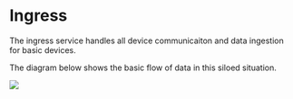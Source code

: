 # Ingress

The ingress service handles all device communicaiton and data ingestion for basic devices.

The diagram below shows the basic flow of data in this siloed situation.

![](/images/diagrams/Silo_ingress_overview_2023-11-08.excalidraw.svg)
